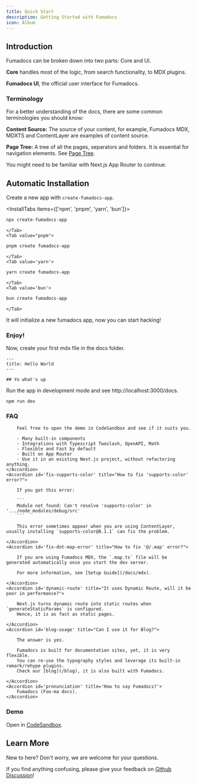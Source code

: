 ```yaml
---
title: Quick Start
description: Getting Started with Fumadocs
icon: Album
---
```


## Introduction

Fumadocs can be broken down into two parts: Core and UI.

**Core** handles most of the logic, from search functionality, to MDX plugins.

**Fumadocs UI**, the official user interface for Fumadocs.

### Terminology

For a better understanding of the docs, there are some common terminologies you should know:

**Content Source:** The source of your content, for example, Fumadocs MDX, MDXTS and ContentLayer are examples of content source.

**Page Tree:** A tree of all the pages, separators and folders. It is essential for navigation elements. See [Page Tree](/docs/headless/page-tree).

You might need to be familiar with Next.js App Router to continue.

## Automatic Installation

Create a new app with `create-fumadocs-app`.

<InstallTabs items={['npm', 'pnpm', 'yarn', 'bun']}>
    <Tab value='npm'>

```bash
npx create-fumadocs-app
```

    </Tab>
    <Tab value="pnpm">

```bash
pnpm create fumadocs-app
```

    </Tab>
    <Tab value='yarn'>

```bash
yarn create fumadocs-app
```

    </Tab>
    <Tab value='bun'>

```bash
bun create fumadocs-app
```

    </Tab>

</InstallTabs>

It will initialize a new fumadocs app, now you can start hacking!

### Enjoy!

Now, create your first mdx file in the docs folder.

```mdx title="content/docs/index.mdx"
---
title: Hello World
---

## Yo what's up
```

Run the app in development mode and see http://localhost:3000/docs.

```package-install
npm run dev
```

### FAQ

<Accordions>
    <Accordion id='why-fumadocs-ui' title="Why Fumadocs UI?">

        Feel free to open the demo in CodeSandbox and see if it suits you.

        - Many built-in components
        - Integrations with Typescript Twoslash, OpenAPI, Math
        - Flexible and Fast by default
        - Built on App Router
        - Use it in an existing Next.js project, without refactoring anything.
    </Accordion>
    <Accordion id='fix-supports-color' title="How to fix 'supports-color' error?">

        If you got this error:

        ```
        Module not found: Can't resolve 'supports-color' in '.../node_modules/debug/src'
        ```

        This error sometimes appear when you are using ContentLayer, usually installing `supports-color@8.1.1` can fix the problem.

    </Accordion>
    <Accordion id='fix-dot-map-error' title="How to fix '@/.map' error?">

        If you are using Fumadocs MDX, the `.map.ts` file will be generated automatically once you start the dev server.

        For more information, see [Setup Guide](/docs/mdx).

    </Accordion>
    <Accordion id='dynamic-route' title="It uses Dynamic Route, will it be poor in performance?">

        Next.js turns dynamic route into static routes when `generateStaticParams` is configured.
        Hence, it is as fast as static pages.

    </Accordion>
    <Accordion id='blog-usage' title="Can I use it for Blog?">

        The answer is yes.

        Fumadocs is built for documentation sites, yet, it is very flexible.
        You can re-use the typography styles and leverage its built-in remark/rehype plugins.
        Check our [blog](/blog), it is also built with Fumadocs.

    </Accordion>
    <Accordion id='pronunciation' title='How to say Fumadocs?'>
        Fumadocs (Foo-ma docs).
    </Accordion>
</Accordions>

### Demo

Open in [CodeSandbox](https://githubbox.com/fuma-nama/fumadocs-ui-template).

## Learn More

New to here? Don't worry, we are welcome for your questions.

If you find anything confusing, please give your feedback on [Github Discussion](https://github.com/fuma-nama/fumadocs/discussions)!

<Cards>
  <Card
    href="/docs/headless/page-conventions"
    title="Page Structure"
    description="Learn how to structure your pages"
  />
  <Card
    href="/docs/ui/internationalization"
    title="Learn I18n"
    description="Learn how to implement I18n"
  />
  <Card
    href="/docs/ui/theme"
    title="Theming"
    description="Add themes to Fumadocs UI"
  />
  <Card
    href="/docs/ui/manual-installation"
    title="Manual Installation"
    description="Create fumadocs app from scratch"
  />
</Cards>
